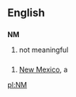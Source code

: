 ==English==

==={{initialism}}===
'''NM'''

#not meaningful


==={{abbreviation}}===
#[[New Mexico]], a {{USstate}}

[[pl:NM]]